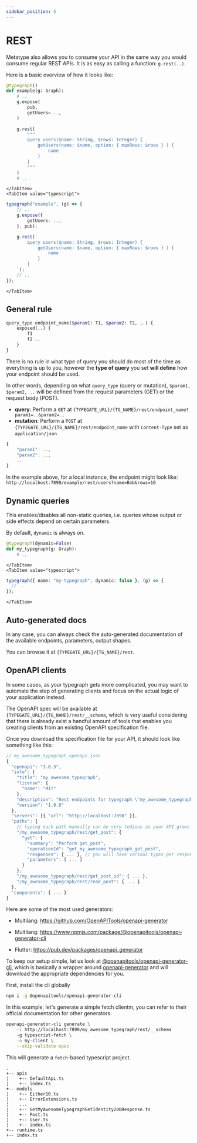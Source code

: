 ```yaml
---
sidebar_position: 5
---
```



# REST

Metatype also allows you to consume your API in the same way you would consume regular REST APIs. It is as easy as calling a function: `g.rest(..)`.

Here is a basic overview of how it looks like:

<SDKTabs>
    <TabItem value="python">

```python
@typegraph()
def example(g: Graph):
    # ..
    g.expose(
        pub,
        getUsers= ..,
    )

    g.rest(
        """
        query users($name: String, $rows: Integer) {
            getUsers(name: $name, option: { maxRows: $rows } ) {
                name
            }
        }
        """
    )
    # ..
```

    </TabItem>
    <TabItem value="typescript">

```typescript
typegraph("example", (g) => {
    // ..
    g.expose({
        getUsers: ..,
    }, pub);

    g.rest(`
        query users($name: String, $rows: Integer) {
            getUsers(name: $name, option: { maxRows: $rows } ) {
                name
            }
        }
    `);
    // ..
});
```

    </TabItem>

</SDKTabs>

## General rule

```graphql
query_type endpoint_name($param1: T1, $param2: T2, ..) {
    exposed(..) {
        f1
        f2 ..
    }
}
```

There is no rule in what type of query you should do most of the time as everything is up to you, however the <b>type of query</b> you set <b>will define</b> how your endpoint should be used.

In other words, depending on what `query_type` (query or mutation), `$param1, $param2, ..` will be defined from the request parameters (GET) or the request body (POST).

- <b>query</b>: Perform a `GET` at
  `{TYPEGATE_URL}/{TG_NAME}/rest/endpoint_name?param1=..&param2=..`
- <b>mutation</b>: Perform a `POST` at `{TYPEGATE_URL}/{TG_NAME}/rest/endpoint_name`
  with `Content-Type` set as `application/json`

```js
{
    "param1": ..,
    "param2": ..,
    ..
}
```

In the example above, for a local instance, the endpoint might look like: `http://localhost:7890/example/rest/users?name=Bob&rows=10`

## Dynamic queries

This enables/disables all non-static queries, i.e. queries whose output or side effects depend on certain parameters.

By default, `dynamic` is always on.

<SDKTabs>
    <TabItem value="python">

```python
@typegraph(dynamic=False)
def my_typegraph(g: Graph):
    # ..

```

    </TabItem>
    <TabItem value="typescript">

```typescript
typegraph({ name: "my-typegraph", dynamic: false }, (g) => {
  // ..
});
```

    </TabItem>

</SDKTabs>

## Auto-generated docs

In any case, you can always check the auto-generated documentation of the available endpoints, parameters, output shapes.

You can browse it at `{TYPEGATE_URL}/{TG_NAME}/rest`.


## OpenAPI clients

In some cases, as your typegraph gets more complicated, you may want to automate the step of generating clients and focus on the actual logic of your application instead.

The OpenAPI spec will be available at `{TYPEGATE_URL}/{TG_NAME}/rest/__schema`, which is very useful considering that there is already exist
a handful amount of tools that enables you creating clients from an existing OpenAPI specification file.

Once you download the specification file for your API, it should look like something like this:
```javascript
// my_awesome_typegraph_openapi.json
{
  "openapi": "3.0.3",
  "info": {
    "title": "my_awesome_typegraph",
    "license": {
      "name": "MIT"
    },
    "description": "Rest endpoints for typegraph \"my_awesome_typegraph\"",
    "version": "1.0.0"
  },
  "servers": [{ "url": "http://localhost:7890" }],
  "paths": { 
    // typing each path manually can be very tedious as your API grows
    "/my_awesome_typegraph/rest/get_post": {
      "get": {
        "summary": "Perform get_post",
        "operationId": "get_my_awesome_typegraph_get_post",
        "responses": { ... }, // you will have various types per response status
        "parameters": [ ... ]
      }
    },
    "/my_awesome_typegraph/rest/get_post_id": { ... },
    "/my_awesome_typegraph/rest/read_post": { ... }
  },
  "components": { ... }
}
```

Here are some of the most used generators:
* Multilang: https://github.com/OpenAPITools/openapi-generator
* Multilang: https://www.npmjs.com/package/@openapitools/openapi-generator-cli

* Flutter: https://pub.dev/packages/openapi_generator

To keep our setup simple, let us look at [@openapitools/openapi-generator-cli](https://www.npmjs.com/package/@openapitools/openapi-generator-cli),
which is basically a wrapper around [openapi-generator](https://github.com/OpenAPITools/openapi-generator) and will download the appropriate dependencies for you.

First, install the cli globally
```bash
npm i -g @openapitools/openapi-generator-cli
```

In this example, let's generate a simple fetch clientm, you can refer to their official documentation for other generators.

```bash
openapi-generator-cli generate \
    -i http://localhost:7890/my_awesome_typegraph/rest/__schema
    -g typescript-fetch \
    -o my-client \
    --skip-validate-spec
```

This will generate a `fetch`-based typescript project.

```
.
+-- apis
¦    +-- DefaultApi.ts
¦    +-- index.ts
+-- models
¦    +-- Either10.ts
¦    +-- ErrorExtensions.ts
¦    ...
¦    +-- GetMyAwesomeTypegraphGetIdentity200Response.ts
¦    +-- Post.ts
¦    +-- User.ts
¦    +-- index.ts
+-- runtime.ts
+-- index.ts
```
